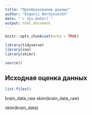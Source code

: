 ```yaml
---
title: "Преобразование данных"
author: "Evgenii Berdinskikh"
date: "`r Sys.Date()`"
output: html_document
---
```


```r
knitr::opts_chunk$set(echo = TRUE)

library(tidyverse)
library(zoo)
library(skimr)

source()
```

## Исходная оценка данных

```r

list.files()

```

brain_data_raw
skim(brain_data_raw)







skim(brain_data)